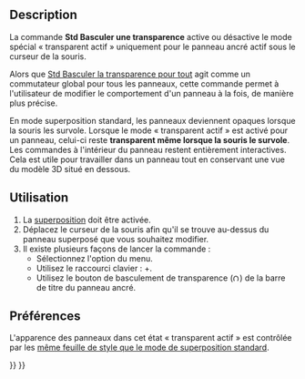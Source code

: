 <languages/>

{{Docnav/fr
|[[Std_DockOverlayToggle/fr|Basculer une superposition]]
|[[Std_DockOverlayMouseTransparent/fr|Panneaux non interactifs]]
|[[Std_View_Menu/fr|Menu Affichage]]
|IconL=
|IconR=
|IconC=Freecad.svg
}}

{{GuiCommand/fr
|Name=Std DockOverlayToggleTransparent
|Name/fr=Std Basculer une transparence
|MenuLocation=Affichage → Superposition des panneaux ancrables → Activer/désactiver le mode transparent
|Workbenches=Tous
|Shortcut={{KEY|Maj}}+{{KEY|F3}}
|Version=1.0
|SeeAlso=[[Std_DockOverlayTransparentAll/fr|Std Basculer la transparence pour tout]], [[Std_DockOverlayToggle/fr|Std Basculer une superposition]], [[Std_DockOverlayAll/fr|Std Basculer la superposition pour tout]]
}}

==Description==

La commande '''Std Basculer une transparence''' active ou désactive le mode spécial « transparent actif » uniquement pour le panneau ancré actif sous le curseur de la souris.

Alors que [[Std_DockOverlayTransparentAll/fr|Std Basculer la transparence pour tout]] agit comme un commutateur global pour tous les panneaux, cette commande permet à l'utilisateur de modifier le comportement d'un panneau à la fois, de manière plus précise.

En mode superposition standard, les panneaux deviennent opaques lorsque la souris les survole. Lorsque le mode « transparent actif » est activé pour un panneau, celui-ci reste '''transparent même lorsque la souris le survole'''. Les commandes à l'intérieur du panneau restent entièrement interactives. Cela est utile pour travailler dans un panneau tout en conservant une vue du modèle 3D situé en dessous.

<span id="Usage"></span>
==Utilisation==

# La [[Std_DockOverlayAll/fr|superposition]] doit être activée.
# Déplacez le curseur de la souris afin qu'il se trouve au-dessus du panneau superposé que vous souhaitez modifier.
# Il existe plusieurs façons de lancer la commande :
#* Sélectionnez l'option {{MenuCommand|Affichage → Superposition des panneaux ancrables → Activer/masquer le mode transparent}} du menu.
#* Utilisez le raccourci clavier : {{KEY|Maj}}+{{KEY|F3}}.
#* Utilisez le bouton de basculement de transparence ([[File:Overlay_Transparent.svg|12px]]) de la barre de titre du panneau ancré.

<span id="Preferences"></span>
==Préférences==

L'apparence des panneaux dans cet état « transparent actif » est contrôlée par les [[Std_DockOverlayAll/fr#Préférences|même feuille de style que le mode de superposition standard]].


{{Docnav/fr
|[[Std_DockOverlayToggle/fr|Basculer une superposition]]
|[[Std_DockOverlayMouseTransparent/fr|Panneaux non interactifs]]
|[[Std_View_Menu/fr|Menu Affichage]]
|IconL=
|IconR=
|IconC=Freecad.svg
}}

{{Std_Base_navi{{#translation:}}}}
{{Userdocnavi{{#translation:}}}}